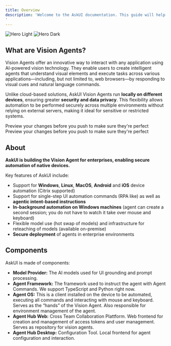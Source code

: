 ```yaml
---
title: Overview
description: 'Welcome to the AskUI documentation. This guide will help you understand what Vision Agents are, their key features, benefits, and how they can empower you to build intelligent UI agents using AI vision technology.
'
---
```


<img
  className="block dark:hidden"
  src="./images/agent-os.png"
  alt="Hero Light"
/>
<img
  className="hidden dark:block"
  src="./images/agent-os.png"
  alt="Hero Dark"
/>

## What are Vision Agents?

Vision Agents offer an innovative way to interact with any application using AI-powered vision technology. They enable users to create intelligent agents that understand visual elements and execute tasks across various applications—including, but not limited to, web browsers—by responding to visual cues and natural language commands. 

Unlike cloud-based solutions, AskUI Vision Agents run **locally on different devices**, ensuring greater **security and data privacy**. This flexibility allows automation to be performed securely across multiple environments without relying on external servers, making it ideal for sensitive or restricted systems.

<CardGroup cols={2}>
  <Card
    title="Installation Guide"
    icon="book"
    href="/introduction/02-getting-started/02-installation-guide"
  >
      Preview your changes before you push to make sure they're perfect

  </Card>
  <Card
    title="Quickstart Tutorial"
    icon="lightbulb"
    href="/introduction/02-getting-started/03-quickstart"
  >
    Preview your changes before you push to make sure they're perfect
  </Card>
</CardGroup>

## About

**AskUI is building the Vision Agent for enterprises, enabling secure automation of native devices.**

Key features of AskUI include:

- Support for **Windows**, **Linux**, **MacOS**, **Android** and **iOS** device automation (Citrix supported)
- Support for single-step UI automation commands (RPA like) as well as **agentic intent-based instructions**
- **In-background automation on Windows machines** (agent can create a second session; you do not have to watch it take over mouse and keyboard)
- Flexible model use (hot swap of models) and infrastructure for reteaching of models (available on-premise)
- **Secure deployment** of agents in enterprise environments


## Components

AskUI is made of components:

- **Model Provider:** The AI models used for UI grounding and prompt processing.
- **Agent Framework:** The framework used to instruct the agent with Agent Commands. We support TypeScript and Python right now.
- **Agent OS:** This is a client installed on the device to be automated, executing all commands and interacting with mouse and keyboard. Serves as the “hands” of the Vision Agent. Also responsible for environment management of the agent.
- **Agent Hub Web:** Cross Team Collaboration Plattform. Web frontend for creation and management of access tokens and user management. Serves as repository for vision agents.
- **Agent Hub Desktop:** Configuration Tool. Local frontend for agent configuration and interaction. 



	

